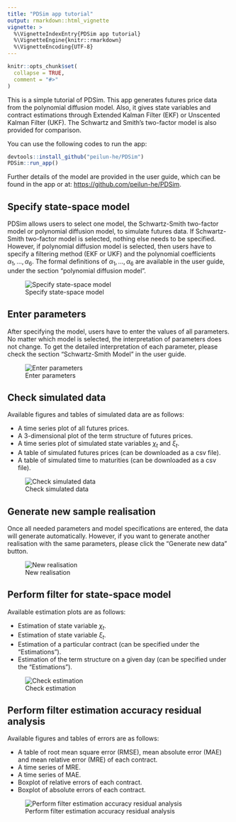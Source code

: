 ```yaml
---
title: "PDSim app tutorial"
output: rmarkdown::html_vignette
vignette: >
  %\VignetteIndexEntry{PDSim app tutorial}
  %\VignetteEngine{knitr::rmarkdown}
  %\VignetteEncoding{UTF-8}
---
```


```r
knitr::opts_chunk$set(
  collapse = TRUE,
  comment = "#>"
)
```

This is a simple tutorial of PDSim. This app generates futures price data from the polynomial diffusion model. Also, it gives state variables and contract estimations through Extended Kalman Filter (EKF) or Unscented Kalman Filter (UKF). The Schwartz and Smith's two-factor model is also provided for comparison. 

You can use the following codes to run the app:

```r
devtools::install_github("peilun-he/PDSim")
PDSim::run_app()
```

Further details of the model are provided in the user guide, which can be found in the app or at: [https://github.com/peilun-he/PDSim](https://github.com/peilun-he/PDSim). 

## Specify state-space model 

PDSim allows users to select one model, the Schwartz-Smith two-factor model or polynomial diffusion model, to simulate futures data. If Schwartz-Smith two-factor model is selected, nothing else needs to be specified. However, if polynomial diffusion model is selected, then users have to specify a filtering method (EKF or UKF) and the polynomial coefficients $\alpha_1, \dots, \alpha_6$. The formal definitions of $\alpha_1, \dots, \alpha_6$ are available in the user guide, under the section "polynomial diffusion model".

![Specify state-space model](model_specification.gif)

## Enter parameters

After specifying the model, users have to enter the values of all parameters. No matter which model is selected, the interpretation of parameters does not change. To get the detailed interpretation of each parameter, please check the section "Schwartz-Smith Model" in the user guide. 

![Enter parameters](parameters.gif)

## Check simulated data

Available figures and tables of simulated data are as follows:

-   A time series plot of all futures prices.\
-   A 3-dimensional plot of the term structure of futures prices.\
-   A time series plot of simulated state variables $\chi_t$ and $\xi_t$.
-   A table of simulated futures prices (can be downloaded as a csv file).
-   A table of simulated time to maturities (can be downloaded as a csv file).

![Check simulated data](simulated_data.gif)

## Generate new sample realisation

Once all needed parameters and model specifications are entered, the data will generate automatically. However, if you want to generate another realisation with the same parameters, please click the "Generate new data" button.

![New realisation](new_data.gif)


## Perform filter for state-space model 

Available estimation plots are as follows:

-   Estimation of state variable $\chi_t$.
-   Estimation of state variable $\xi_t$.
-   Estimation of a particular contract (can be specified under the "Estimations").
-   Estimation of the term structure on a given day (can be specified under the "Estimations").

![Check estimation](estimations.gif)

## Perform filter estimation accuracy residual analysis 

Available figures and tables of errors are as follows:

-   A table of root mean square error (RMSE), mean absolute error (MAE) and mean relative error (MRE) of each contract.
-   A time series of MRE.
-   A time series of MAE.
-   Boxplot of relative errors of each contract.
-   Boxplot of absolute errors of each contract.

![Perform filter estimation accuracy residual analysis ](errors.gif)



